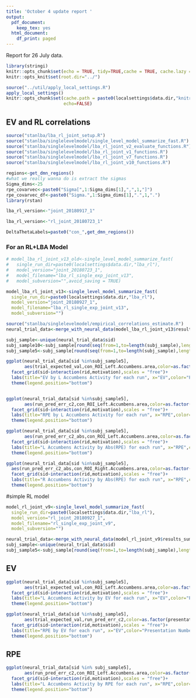 ```yaml
---
title: 'October 4 update report '
output:
  pdf_document:
    keep_tex: yes
  html_document:
    df_print: paged
---
```


Report for 26 July data.


```r
library(stringi)
knitr::opts_chunk$set(echo = TRUE, tidy=TRUE,cache = TRUE, cache.lazy = FALSE)
knitr::opts_knit$set(root.dir="../")

```

```r

source("../util/apply_local_settings.R")
apply_local_settings()
knitr::opts_chunk$set(cache.path = paste0(localsettings$data.dir,"knitrcache"),
                      echo=FALSE)


```


## EV and RL correlations 


```r
source("stanlba/lba_rl_joint_setup.R")
source("stanlba/singlelevelmodel/single_level_model_summarize_fast.R")
source("stanlba/singlelevelmodel/lba_rl_joint_v2_evaluate_functions.R")
source("stanlba/singlelevelmodel/lba_rl_joint_v1_functions.R")
source("stanlba/singlelevelmodel/lba_rl_joint_v7_functions.R")
source("stanlba/singlelevelmodel/lba_rl_joint_v10_functions.R")

regions<-get_dmn_regions()
#what we really wanna do is extract the sigmas
Sigma_dims<-25
rpe_covarvec<-paste0("Sigma[",1:Sigma_dims[1],",",1,"]")
rpe_covarvec_df<-paste0("Sigma.",1:Sigma_dims[1],".",1,".")
library(rstan)

lba_rl_version<-"joint_20180917_1"

lba_rl_version<-"rl_joint_20180723_1"

DeltaThetaLabels=paste0("con_",get_dmn_regions())

```


### For an RL+LBA Model

```r

# model_lba_rl_joint_v13_old<-single_level_model_summarize_fast(
#   single_run_dir=paste0(localsettings$data.dir,"lba_rl"),
#   model_version="joint_20180723_1",
#   model_filename="lba_rl_single_exp_joint_v13",
#   model_subversion="",avoid_saving = TRUE)

model_lba_rl_joint_v13<-single_level_model_summarize_fast(
  single_run_dir=paste0(localsettings$data.dir,"lba_rl"),
  model_version="joint_20180927_1",
  model_filename="lba_rl_single_exp_joint_v13",
  model_subversion="")

```


```r
source("stanlba/singlelevelmodel/empirical_correlations_estimate.R")
neural_trial_data<-merge_with_neural_data(model_lba_rl_joint_v13$results_summary_dt)

subj_sample<-unique(neural_trial_data$sid)
subj_sample10<-subj_sample[round(seq(from=1,to=length(subj_sample),length.out=10),0)]
subj_sample5<-subj_sample[round(seq(from=1,to=length(subj_sample),length.out=5),0)]
```

```r


ggplot(neural_trial_data[sid %in%subj_sample5],
       aes(trial_expected_val,con_ROI_Left.Accumbens.area,color=as.factor(presentation_n)))+geom_point()+
  facet_grid(sid~interaction(rid,motivation),scales = "free")+
  labs(title="EV by L Accumbens Activity for each run", x="EV",color="Presentation Number")+
  theme(legend.position="bottom")


ggplot(neural_trial_data[sid %in%subj_sample5],
       aes(run_pred_err_c2,con_ROI_Left.Accumbens.area,color=as.factor(presentation_n)))+geom_point()+
  facet_grid(sid~interaction(rid,motivation),scales = "free")+
  labs(title="RPE by L Accumbens Activity for each run", x="RPE",color="Presentation Number")+
  theme(legend.position="bottom")

```

```r

ggplot(neural_trial_data[sid %in%subj_sample5],
       aes(run_pred_err_c2_abs,con_ROI_Left.Accumbens.area,color=as.factor(presentation_n)))+geom_point()+
  facet_grid(sid~interaction(rid,motivation),scales = "free")+
  labs(title="L Accumbens Activity by Abs(RPE) for each run", x="RPE",color="Presentation Number")+
  theme(legend.position="bottom")

ggplot(neural_trial_data[sid %in%subj_sample5],
  aes(run_pred_err_c2_abs,con_ROI_Right.Accumbens.area,color=as.factor(presentation_n)))+geom_point()+
  facet_grid(sid~interaction(rid,motivation),scales = "free")+
  labs(title="R Accumbens Activity by Abs(RPE) for each run", x="RPE",color="Presentation Number")+
  theme(legend.position="bottom")

```

#simple RL model

```r

model_rl_joint_v9<-single_level_model_summarize_fast(
  single_run_dir=paste0(localsettings$data.dir,"lba_rl"),
  model_version="rl_joint_20180927_1",
  model_filename="rl_single_exp_joint_v9",
  model_subversion="")

```

```r


neural_trial_data<-merge_with_neural_data(model_rl_joint_v9$results_summary_dt)
subj_sample<-unique(neural_trial_data$sid)
subj_sample5<-subj_sample[round(seq(from=1,to=length(subj_sample),length.out=5),0)]
```

## EV


```r

ggplot(neural_trial_data[sid %in%subj_sample5],
       aes(trial_expected_val,con_ROI_Left.Accumbens.area,color=as.factor(presentation_n)))+geom_point()+
  facet_grid(sid~interaction(rid,motivation),scales = "free")+
  labs(title="L Accumbens Activity by EV for each run", x="EV",color="Presentation Number")+
  theme(legend.position="bottom")
```




```r

ggplot(neural_trial_data[sid %in%subj_sample5],
       aes(trial_expected_val,run_pred_err_c2,color=as.factor(presentation_n)))+geom_point()+
  facet_grid(sid~interaction(rid,motivation),scales = "free")+
  labs(title="RPE by EV for each run", x="EV",color="Presentation Number")+
  theme(legend.position="bottom")
```
## RPE

```r
ggplot(neural_trial_data[sid %in% subj_sample5],
       aes(run_pred_err_c2,con_ROI_Left.Accumbens.area,color=as.factor(presentation_n)))+geom_point()+
  facet_grid(sid~interaction(rid,motivation),scales = "free")+
  labs(title="L Accumbens Activity by RPE for each run", x="RPE",color="Presentation Number")+
  theme(legend.position="bottom")
```


